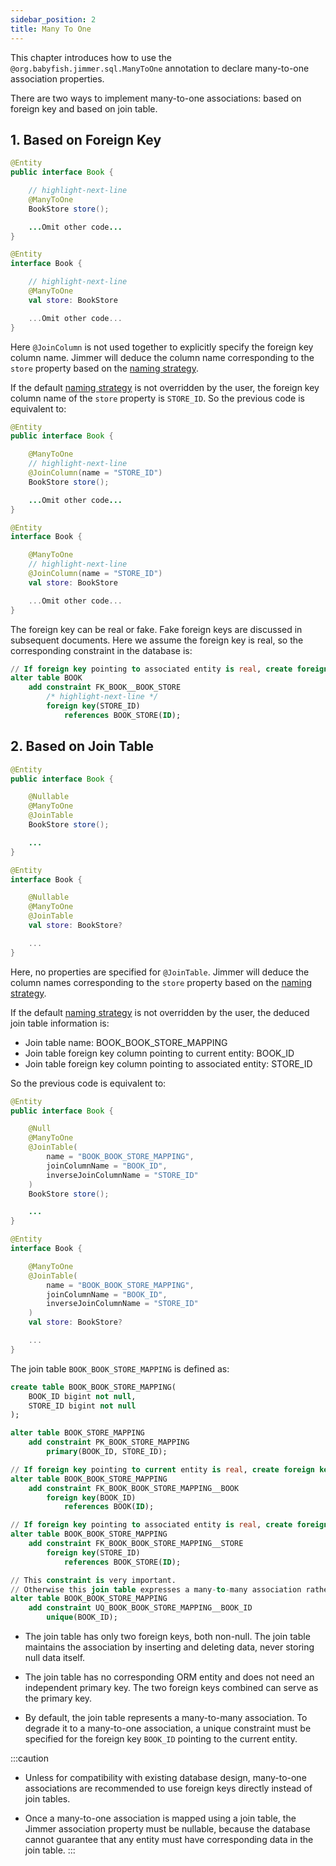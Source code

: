 ```yaml
---
sidebar_position: 2
title: Many To One
---
```



This chapter introduces how to use the `@org.babyfish.jimmer.sql.ManyToOne` annotation to declare many-to-one association properties.

There are two ways to implement many-to-one associations: based on foreign key and based on join table.

## 1. Based on Foreign Key

<Tabs groupId="language">
<TabItem value="java" label="Java">

```java title="Book.java"
@Entity
public interface Book {

    // highlight-next-line 
    @ManyToOne  
    BookStore store();

    ...Omit other code...
}
```

</TabItem>
<TabItem value="kotlin" label="Kotlin">

```kotlin title="Book.kt" 
@Entity
interface Book {

    // highlight-next-line
    @ManyToOne
    val store: BookStore

    ...Omit other code...
}
```

</TabItem>
</Tabs>

Here `@JoinColumn` is not used together to explicitly specify the foreign key column name. Jimmer will deduce the column name corresponding to the `store` property based on the [naming strategy](../naming-strategy).

If the default [naming strategy](../naming-strategy) is not overridden by the user, the foreign key column name of the `store` property is `STORE_ID`. So the previous code is equivalent to:

<Tabs groupId="language">
<TabItem value="java" label="Java">  

```java title="Book.java"
@Entity
public interface Book {

    @ManyToOne
    // highlight-next-line
    @JoinColumn(name = "STORE_ID")
    BookStore store();

    ...Omit other code... 
}
```

</TabItem>
<TabItem value="kotlin" label="Kotlin">

```kotlin title="Book.kt"
@Entity
interface Book {

    @ManyToOne
    // highlight-next-line
    @JoinColumn(name = "STORE_ID")
    val store: BookStore

    ...Omit other code...
}
```

</TabItem>
</Tabs>

The foreign key can be real or fake. Fake foreign keys are discussed in subsequent documents. Here we assume the foreign key is real, so the corresponding constraint in the database is:

```sql
// If foreign key pointing to associated entity is real, create foreign key constraint
alter table BOOK  
    add constraint FK_BOOK__BOOK_STORE
        /* highlight-next-line */
        foreign key(STORE_ID)
            references BOOK_STORE(ID); 
```

## 2. Based on Join Table

<Tabs groupId="language">
<TabItem value="java" label="Java">

```java title="Book.java"
@Entity  
public interface Book {

    @Nullable
    @ManyToOne
    @JoinTable  
    BookStore store();

    ...
}
```

</TabItem>
<TabItem value="kotlin" label="Kotlin"> 

```kotlin title="Book.kt"  
@Entity
interface Book {

    @Nullable
    @ManyToOne
    @JoinTable
    val store: BookStore?

    ...
}
```

</TabItem>
</Tabs>

Here, no properties are specified for `@JoinTable`. Jimmer will deduce the column names corresponding to the `store` property based on the [naming strategy](../naming-strategy).

If the default [naming strategy](../naming-strategy) is not overridden by the user, the deduced join table information is:

-   Join table name: BOOK_BOOK_STORE_MAPPING
-   Join table foreign key column pointing to current entity: BOOK_ID
-   Join table foreign key column pointing to associated entity: STORE_ID

So the previous code is equivalent to:

<Tabs groupId="language">
<TabItem value="java" label="Java">

```java title="Book.java" 
@Entity
public interface Book {

    @Null
    @ManyToOne
    @JoinTable(
        name = "BOOK_BOOK_STORE_MAPPING",
        joinColumnName = "BOOK_ID",
        inverseJoinColumnName = "STORE_ID"
    )
    BookStore store();

    ...
}
```

</TabItem>
<TabItem value="kotlin" label="Kotlin">

```kotlin title="Book.kt"
@Entity
interface Book {

    @ManyToOne
    @JoinTable(
        name = "BOOK_BOOK_STORE_MAPPING",
        joinColumnName = "BOOK_ID",
        inverseJoinColumnName = "STORE_ID"
    )
    val store: BookStore?

    ...
}
```

</TabItem>
</Tabs>

The join table `BOOK_BOOK_STORE_MAPPING` is defined as:

```sql
create table BOOK_BOOK_STORE_MAPPING(
    BOOK_ID bigint not null,
    STORE_ID bigint not null
);

alter table BOOK_STORE_MAPPING
    add constraint PK_BOOK_STORE_MAPPING
        primary(BOOK_ID, STORE_ID);

// If foreign key pointing to current entity is real, create foreign key constraint
alter table BOOK_BOOK_STORE_MAPPING  
    add constraint FK_BOOK_BOOK_STORE_MAPPING__BOOK
        foreign key(BOOK_ID)
            references BOOK(ID);

// If foreign key pointing to associated entity is real, create foreign key constraint 
alter table BOOK_BOOK_STORE_MAPPING
    add constraint FK_BOOK_BOOK_STORE_MAPPING__STORE
        foreign key(STORE_ID)
            references BOOK_STORE(ID);

// This constraint is very important.
// Otherwise this join table expresses a many-to-many association rather than a many-to-one association
alter table BOOK_BOOK_STORE_MAPPING
    add constraint UQ_BOOK_BOOK_STORE_MAPPING__BOOK_ID
        unique(BOOK_ID);
```

-   The join table has only two foreign keys, both non-null. The join table maintains the association by inserting and deleting data, never storing null data itself.

-   The join table has no corresponding ORM entity and does not need an independent primary key. The two foreign keys combined can serve as the primary key.

-   By default, the join table represents a many-to-many association. To degrade it to a many-to-one association, a unique constraint must be specified for the foreign key `BOOK_ID` pointing to the current entity. 

:::caution
-   Unless for compatibility with existing database design, many-to-one associations are recommended to use foreign keys directly instead of join tables.

-   Once a many-to-one association is mapped using a join table, the Jimmer association property must be nullable, because the database cannot guarantee that any entity must have corresponding data in the join table.
:::
